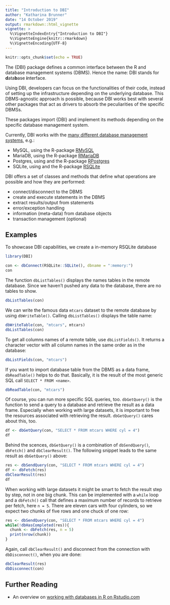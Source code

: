 ```yaml
---
title: "Introduction to DBI"
author: "Katharina Brunner"
date: "14 October 2019"
output: rmarkdown::html_vignette
vignette: >
  %\VignetteIndexEntry{"Introduction to DBI"}
  %\VignetteEngine{knitr::rmarkdown}
  %\VignetteEncoding{UTF-8}
---
```


```r
knitr::opts_chunk$set(echo = TRUE)
```

The {DBI} package defines a common interface between the R and database management systems (DBMS).
Hence the name: DBI stands for **d**ata**b**ase **i**nterface.

Using DBI, developers can focus on the functionalities of their code, instead of setting up the infrastructure depending on the underlying database.
This DBMS-agnostic approach is possible, because DBI works best with several other packages that act as drivers to absorb the peculiarities of the specific DBMSs.

These packages import {DBI} and implement its methods depending on the specific database management system.

Currently, DBI works with the [many different database management systems](https://github.com/r-dbi/DBI/issues/274), e.g.:

* MySQL, using the R-package [RMySQL](https://github.com/r-dbi/RMySQL)
* MariaDB, using the R-package [RMariaDB](https://github.com/r-dbi/RMariaDB)
* Postgres, using and the R-package [RPostgres](https://github.com/r-dbi/RPostgres)
* SQLite, using and the R-package [RSQLite](https://github.com/r-dbi/RSQLite)

DBI offers a set of classes and methods that define what operations are possible and how they are performed:

* connect/disconnect to the DBMS
* create and execute statements in the DBMS
* extract results/output from statements
* error/exception handling
* information (meta-data) from database objects
* transaction management (optional)

## Examples

To showcase DBI capabilities, we create a in-memory RSQLite database 

```r
library(DBI)

con <- dbConnect(RSQLite::SQLite(), dbname = ":memory:")
con
```

The function `dbListTables()` displays the names tables in the remote database.
Since we haven't pushed any data to the database, there are no tables to show.

```r
dbListTables(con)
```

We can write the famous data `mtcars` dataset to the remote database by using `dbWriteTable()`.
Calling `dbListTables()` displays the table name:

```r

dbWriteTable(con, "mtcars", mtcars)
dbListTables(con)

```

To get all columns names of a remote table, use `dbListFields()`.
It returns a character vector with all column names in the same order as in the database:

```r
dbListFields(con, "mtcars")
```
If you want to import database table from the DBMS as a data frame, `dbReadTable()` helps to do that.
Basically, it is the result of the most generic SQL call `SELECT * FROM <name>`.

```r
dbReadTable(con, "mtcars")
```

Of course, you can run more specific SQL queries, too.
`dbGetQuery()` is the function to send a query to a database and retrieve the result as a data frame.
Especially when working with large datasets, it is important to free the resources associated with retrieving the result. `dbGetQuery()` cares about this, too.

```r
df <- dbGetQuery(con, "SELECT * FROM mtcars WHERE cyl = 4")
df
```

Behind the scences, `dbGetQuery()` is a combination of `dbSendQuery()`, `dbFetch()` and `dbClearResult()`.
The following snippet leads to the same result as `dbGetQuery()` above:

```r
res <- dbSendQuery(con, "SELECT * FROM mtcars WHERE cyl = 4")
df <- dbFetch(res)
dbClearResult(res)
df
```
When working with large datasets it might be smart to fetch the result step by step, not in one big chunk.
This can be implemented with a `while` loop and a `dbFetch()` call that defines a maximum number of records to retrieve per fetch, here `n = 5`.
There are eleven cars with four cylinders, so we expect two chunks of five rows and one chuck of one row:

```r
res <- dbSendQuery(con, "SELECT * FROM mtcars WHERE cyl = 4")
while(!dbHasCompleted(res)){
  chunk <- dbFetch(res, n = 5)
  print(nrow(chunk))
}
```

Again, call `dbClearResult()` and disconnect from the connection with `dbDisconnect()`, when you are done:

```r
dbClearResult(res)
dbDisconnect(con)
```


## Further Reading

* An overview on [working with databases in R on Rstudio.com](https://db.rstudio.com/)
